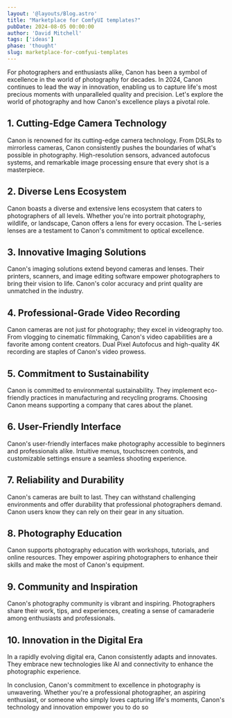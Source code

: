 ```yaml
---
layout: '@layouts/Blog.astro'
title: "Marketplace for ComfyUI templates?"
pubDate: 2024-08-05 00:00:00
author: 'David Mitchell'
tags: ['ideas']
phase: 'thought'
slug: marketplace-for-comfyui-templates
---
```


For photographers and enthusiasts alike, Canon has been a symbol of excellence in the world of photography for decades. In 2024, Canon continues to lead the way in innovation, enabling us to capture life's most precious moments with unparalleled quality and precision. Let's explore the world of photography and how Canon's excellence plays a pivotal role.

## **1. Cutting-Edge Camera Technology**

Canon is renowned for its cutting-edge camera technology. From DSLRs to mirrorless cameras, Canon consistently pushes the boundaries of what's possible in photography. High-resolution sensors, advanced autofocus systems, and remarkable image processing ensure that every shot is a masterpiece.

## **2. Diverse Lens Ecosystem**

Canon boasts a diverse and extensive lens ecosystem that caters to photographers of all levels. Whether you're into portrait photography, wildlife, or landscape, Canon offers a lens for every occasion. The L-series lenses are a testament to Canon's commitment to optical excellence.

## **3. Innovative Imaging Solutions**

Canon's imaging solutions extend beyond cameras and lenses. Their printers, scanners, and image editing software empower photographers to bring their vision to life. Canon's color accuracy and print quality are unmatched in the industry.

## **4. Professional-Grade Video Recording**

Canon cameras are not just for photography; they excel in videography too. From vlogging to cinematic filmmaking, Canon's video capabilities are a favorite among content creators. Dual Pixel Autofocus and high-quality 4K recording are staples of Canon's video prowess.

## **5. Commitment to Sustainability**

Canon is committed to environmental sustainability. They implement eco-friendly practices in manufacturing and recycling programs. Choosing Canon means supporting a company that cares about the planet.

## **6. User-Friendly Interface**

Canon's user-friendly interfaces make photography accessible to beginners and professionals alike. Intuitive menus, touchscreen controls, and customizable settings ensure a seamless shooting experience.

## **7. Reliability and Durability**

Canon's cameras are built to last. They can withstand challenging environments and offer durability that professional photographers demand. Canon users know they can rely on their gear in any situation.

## **8. Photography Education**

Canon supports photography education with workshops, tutorials, and online resources. They empower aspiring photographers to enhance their skills and make the most of Canon's equipment.

## **9. Community and Inspiration**

Canon's photography community is vibrant and inspiring. Photographers share their work, tips, and experiences, creating a sense of camaraderie among enthusiasts and professionals.

## **10. Innovation in the Digital Era**

In a rapidly evolving digital era, Canon consistently adapts and innovates. They embrace new technologies like AI and connectivity to enhance the photographic experience.

In conclusion, Canon's commitment to excellence in photography is unwavering. Whether you're a professional photographer, an aspiring enthusiast, or someone who simply loves capturing life's moments, Canon's technology and innovation empower you to do so
